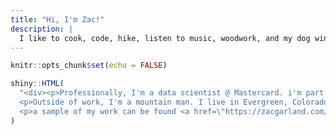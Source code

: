```yaml
---
title: "Hi, I'm Zac!"
description: |
  I like to cook, code, hike, listen to music, woodwork, and my dog winston is a spitting image.  
---
```


```r
knitr::opts_chunk$set(echo = FALSE)
```

```r
shiny::HTML(
  "<div><p>Professionally, I'm a data scientist @ Mastercard. i'm part of their economics institute & mainly focus on data science & web development. previously, I was a consultant at FactSet where I worked with investment managers on their quant workflows.</p>
  <p>Outside of work, I'm a mountain man. I live in Evergreen, Colorado & can usually be found with my pup (winston) up a mountain, woodworking, or coding. I have a degree in finance & led a few non-profits during college. the most successful endeavor, <a href=\"https://youtu.be/48mSJeCulIk\" style=\"color:#2ebaae;\" target=\"_blank\">bears go bald</a>, raised over $60,000 for children's cancer research.</p>
  <p>a sample of my work can be found <a href=\"https://zacgarland.com/equity-research/\" style=\"color:#2ebaae;\"> here</a>.feel free to <a href=\"https://zacgarland.com/contact\" style=\"color:#2ebaae;\">contact me</a> about equity research, data science, or future opportunities. </p></div>"
)
```

